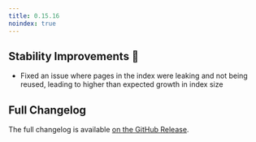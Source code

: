 ```yaml
---
title: 0.15.16
noindex: true
---
```


## Stability Improvements 💪

- Fixed an issue where pages in the index were leaking and not being reused, leading to higher than expected growth in index size

## Full Changelog

The full changelog is available [on the GitHub Release](https://github.com/paradedb/paradedb/releases/tag/v0.15.16).

